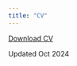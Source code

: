 ```yaml
---
title: "CV"
---
```


<a href="OliverBrown_CV2024" class="download" title="Download CV as PDF">Download CV</a>			


Updated Oct 2024